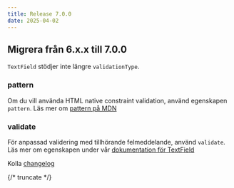 ```yaml
---
title: Release 7.0.0
date: 2025-04-02
---
```


## Migrera från 6.x.x till 7.0.0

`TextField` stödjer inte längre `validationType`.

### pattern

Om du vill använda HTML native constraint validation, använd egenskapen `pattern`.
Läs mer om [pattern på MDN](https://developer.mozilla.org/en-US/docs/Web/HTML/Reference/Elements/input#pattern)

### validate

För anpassad validering med tillhörande felmeddelande, använd `validate`.
Läs mer om egenskapen under vår [dokumentation för TextField](/components/textfield/#egen-validering)

Kolla [changelog](/changelog/7.0.0)

{/* truncate */}

